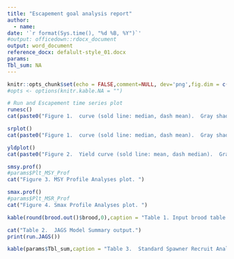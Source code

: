 ```yaml
---
title: "Escapement goal analysis report"
author:
  - name:
date: '`r format(Sys.time(), "%d %B, %Y")`'
#output: officedown::rdocx_document
output: word_document
reference_docx: defalult-style_01.docx
params:
Tbl_sum: NA
---
```


```r
knitr::opts_chunk$set(echo = FALSE,comment=NULL, dev='png',fig.dim = c(9,7),dpi=600,message=FALSE,background=NULL)
#opts <- options(knitr.kable.NA = "")
```


```r
# Run and Escapement time series plot 
runesc()
cat(paste0("Figure 1.  curve (sold line: median, dash mean).  Gray shade indicates ", input$CI,"% Bayesian ",input$Li," interval."))
```


```r
srplot()
cat(paste0("Figure 1.  curve (sold line: median, dash mean).  Gray shade indicates ", input$CI,"% Bayesian ",input$Li," interval."))
```



```r
yldplot()
cat(paste0("Figure 2.  Yield curve (sold line: mean, dash median).  Gray shade indicates ", input$CI,"% Bayesian ",input$Li," interval."))
```

```r
smsy.prof()
#params$Plt_MSY_Prof
cat("Figure 3. MSY Profile Analyses plot. ")
```


```r
smax.prof()
#params$Plt_MSR_Prof
cat("Figure 4. Smax Profile Analyses plot. ")
```



```r
kable(round(brood.out()$brood,0),caption = "Table 1. Input brood table .")
```



```r
cat("Table 2.  JAGS Model Summary output.")
print(run.JAGS())
```



```r
kable(params$Tbl_sum,caption = "Table 3.  Standard Spawner Recruit Analyses summary.  Note: outliers were removed.",format="pandoc" ) 
```



